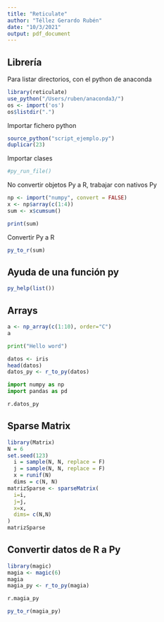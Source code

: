 ---
title: "Reticulate"
author: "Téllez Gerardo Rubén"
date: "10/3/2021"
output: pdf_document
---

## Librería

Para listar directorios, con el python de anaconda

```{r}
library(reticulate)
use_python("/Users/ruben/anaconda3/")
os <- import('os')
os$listdir(".")
```
Importar fichero python

```{r}
source_python("script_ejemplo.py")
duplicar(23)
```

Importar clases
```{r, }
#py_run_file()
```

No convertir objetos Py a R, trabajar con nativos Py
```{r}
np <- import("numpy", convert = FALSE)
x <- np$array(c(1:4))
sum <- x$cumsum()

print(sum)
```

Convertir Py a R
```{r}
py_to_r(sum)
```

## Ayuda de una función py
```{r}
py_help(list())
```

## Arrays
```{r}
a <- np_array(c(1:10), order="C")
a
```
```{python}
print("Hello word")
```

```{r}
datos <- iris
head(datos)
datos_py <- r_to_py(datos)
```
```{python}
import numpy as np
import pandas as pd

r.datos_py
```

## Sparse Matrix
```{r}
library(Matrix)
N = 6
set.seed(123)
  i = sample(N, N, replace = F)
  j = sample(N, N, replace = F)
  x = runif(N)
  dims = c(N, N)
matrizSparse <- sparseMatrix(
  i=i,
  j=j,
  x=x,
  dims= c(N,N)
)
matrizSparse

```
## Convertir datos de R a Py
```{r}
library(magic)
magia <- magic(6)
magia
magia_py <- r_to_py(magia)
```



```{python}
r.magia_py
```
```{r}
py_to_r(magia_py)
```

